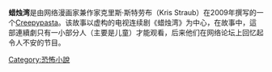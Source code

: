 {{Expand language|1=en|time=2020-10-30T11:55:22+00:00}}
'''蜡烛湾'''是由网络漫画家兼作家克里斯·斯特劳布（Kris Straub）在2009年撰写的一个[[Creepypasta|Creepypasta]]。该故事以虚构的电视连续剧《蜡烛湾》为中心，在故事中，這部連續劇只有一小部分人（主要是儿童）才能观看，后来他们在网络论坛上回忆起令人不安的节目。

[[Category:恐怖小說|Category:恐怖小說]]